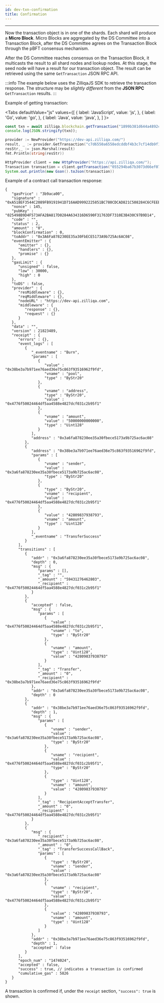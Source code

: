 ```yaml
---
id: dev-txn-confirmation
title: Confirmation
---
```

---
Now the transaction object is in one of the shards. Each shard will produce a __Micro Block__. Micro Blocks are aggregated by the DS Committee into a Transaction Block, after the DS Committee agrees on the Transaction Block through the pBFT consensus mechanism.

After the DS Committee reaches consensus on the Transaction Block, it multicasts the result to all shard nodes and lookup nodes. At this stage, the seed node will have a result for our transaction object. The result can be retrieved using the same `GetTransaction` JSON RPC API.

:::info
The example below uses the ZilliqaJS SDK to retrieve the transaction response. The structure may be _slightly different_ from the __JSON RPC__ `GetTransaction` results.
:::

Example of getting transaction:


<Tabs
  defaultValue="js"
  values={[
    { label: 'JavaScript', value: 'js', },
    { label: 'Go', value: 'go', },
    { label: 'Java', value: 'java', },
  ]
}>
<TabItem value="js">

```js
const txn = await zilliqa.blockchain.getTransaction("1899b381d644a4892ca5ba5d8d60bbcc7bd121d511d55e438a8ddbdcc53272c4");
console.log(JSON.stringify(txn));
```

</TabItem>
<TabItem value="go">

```go
provider := NewProvider("https://dev-api.zilliqa.com/")
result, _ := provider.GetTransaction("c7d6550a6558edcddbf4b3c7cf14db9f1025200b89bcbcd6a570c84db58d554f")
resStr,_ := json.Marshal(result)
fmt.Println(string(resStr))
```

</TabItem>
<TabItem value="java">

```java
HttpProvider client = new HttpProvider("https://api.zilliqa.com/");
Transaction transaction = client.getTransaction("055294ba67b3073d66ef078fb149dfb0490b2d46156479a9f2c9327fb762f4e9").getResult();
System.out.println(new Gson().toJson(transaction))
```

</TabItem>
</Tabs>


Example of a contract call transaction response:
```
{
   "gasPrice" : "3b9aca00",
   "signature" : "0xA518EF3544C2089FB9191941D716AAD9992225851BC780CDCAD821C508284C6CFEEB9E57666B3527923910BC9C20D0192A748FDAFC4037085AF4FF9F378FAF11",
   "nonce" : 145,
   "pubKey" : "025498B9D4F573AFA2BA817D0284A634316D6590F31763DF7310E3B430C97B9D14",
   "code" : "",
   "status" : 2,
   "amount" : "0",
   "blockConfirmation" : 0,
   "toAddr" : "0x3A6Fa878230EE35a30FbECE5173A9b725Ac6AC08",
   "eventEmitter" : {
      "emitter" : {},
      "handlers" : {},
      "promise" : {}
   },
   "gasLimit" : {
      "unsigned" : false,
      "low" : 30000,
      "high" : 0
   },
   "toDS" : false,
   "provider" : {
      "resMiddleware" : {},
      "reqMiddleware" : {},
      "nodeURL" : "https://dev-api.zilliqa.com",
      "middleware" : {
         "response" : {},
         "request" : {}
      }
   },
   "data" : "",
   "version" : 21823489,
   "receipt" : {
      "errors" : {},
      "event_logs" : [
         {
            "_eventname" : "Burn",
            "params" : [
               {
                  "value" : "0x38be3a7b971ee76aed36e75c863f93516962f9fd",
                  "vname" : "pool",
                  "type" : "ByStr20"
               },
               {
                  "vname" : "address",
                  "type" : "ByStr20",
                  "value" : "0x4776f50024464df5aa4588e4827dcf031c2b95f1"
               },
               {
                  "vname" : "amount",
                  "value" : "50000000000000",
                  "type" : "Uint128"
               }
            ],
            "address" : "0x3a6fa878230ee35a30fbece5173a9b725ac6ac08"
         },
         {
            "address" : "0x38be3a7b971ee76aed36e75c863f93516962f9fd",
            "params" : [
               {
                  "vname" : "sender",
                  "value" : "0x3a6fa878230ee35a30fbece5173a9b725ac6ac08",
                  "type" : "ByStr20"
               },
               {
                  "type" : "ByStr20",
                  "vname" : "recipient",
                  "value" : "0x4776f50024464df5aa4588e4827dcf031c2b95f1"
               },
               {
                  "value" : "42809837938793",
                  "vname" : "amount",
                  "type" : "Uint128"
               }
            ],
            "_eventname" : "TransferSuccess"
         }
      ],
      "transitions" : [
         {
            "addr" : "0x3a6fa878230ee35a30fbece5173a9b725ac6ac08",
            "depth" : 0,
            "msg" : {
               "params" : [],
               "_tag" : "",
               "_amount" : "59431276462803",
               "_recipient" : "0x4776f50024464df5aa4588e4827dcf031c2b95f1"
            }
         },
         {
            "accepted" : false,
            "msg" : {
               "params" : [
                  {
                     "value" : "0x4776f50024464df5aa4588e4827dcf031c2b95f1",
                     "vname" : "to",
                     "type" : "ByStr20"
                  },
                  {
                     "vname" : "amount",
                     "type" : "Uint128",
                     "value" : "42809837938793"
                  }
               ],
               "_tag" : "Transfer",
               "_amount" : "0",
               "_recipient" : "0x38be3a7b971ee76aed36e75c863f93516962f9fd"
            },
            "addr" : "0x3a6fa878230ee35a30fbece5173a9b725ac6ac08",
            "depth" : 0
         },
         {
            "addr" : "0x38be3a7b971ee76aed36e75c863f93516962f9fd",
            "depth" : 1,
            "msg" : {
               "params" : [
                  {
                     "vname" : "sender",
                     "value" : "0x3a6fa878230ee35a30fbece5173a9b725ac6ac08",
                     "type" : "ByStr20"
                  },
                  {
                     "vname" : "recipient",
                     "value" : "0x4776f50024464df5aa4588e4827dcf031c2b95f1",
                     "type" : "ByStr20"
                  },
                  {
                     "type" : "Uint128",
                     "vname" : "amount",
                     "value" : "42809837938793"
                  }
               ],
               "_tag" : "RecipientAcceptTransfer",
               "_amount" : "0",
               "_recipient" : "0x4776f50024464df5aa4588e4827dcf031c2b95f1"
            }
         },
         {
            "msg" : {
               "_recipient" : "0x3a6fa878230ee35a30fbece5173a9b725ac6ac08",
               "_amount" : "0",
               "_tag" : "TransferSuccessCallBack",
               "params" : [
                  {
                     "type" : "ByStr20",
                     "vname" : "sender",
                     "value" : "0x3a6fa878230ee35a30fbece5173a9b725ac6ac08"
                  },
                  {
                     "vname" : "recipient",
                     "type" : "ByStr20",
                     "value" : "0x4776f50024464df5aa4588e4827dcf031c2b95f1"
                  },
                  {
                     "value" : "42809837938793",
                     "vname" : "amount",
                     "type" : "Uint128"
                  }
               ]
            },
            "addr" : "0x38be3a7b971ee76aed36e75c863f93516962f9fd",
            "depth" : 1,
            "accepted" : false
         }
      ],
      "epoch_num" : "1474024",
      "accepted" : false,
      "success" : true, // indicates a transaction is confirmed
      "cumulative_gas" : 5826
   }
}
```
A transaction is confirmed if, under the `receipt` section, `"success": true` is shown.